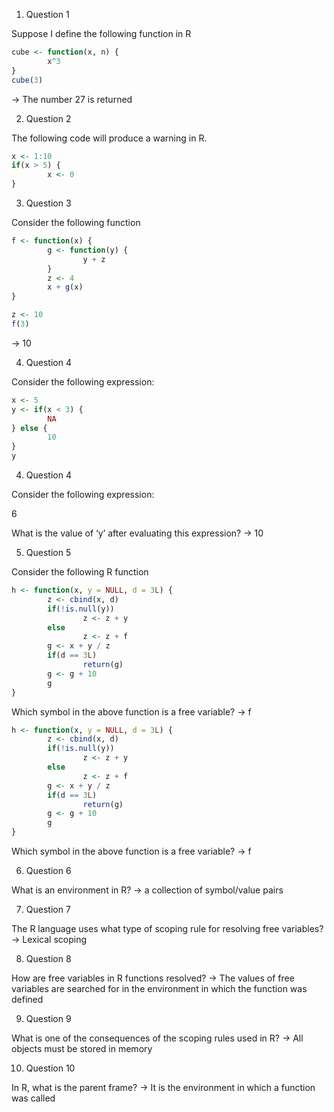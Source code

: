 1.
Question 1

Suppose I define the following function in R

```r
cube <- function(x, n) {
        x^3
}
cube(3)
```

-> The number 27 is returned

2.
Question 2

The following code will produce a warning in R.

```r
x <- 1:10
if(x > 5) {
        x <- 0
}
```

3.
Question 3

Consider the following function

```r
f <- function(x) {
        g <- function(y) {
                y + z
        }
        z <- 4
        x + g(x)
}

z <- 10
f(3)
```
-> 10

4.
Question 4

Consider the following expression:

```r
x <- 5
y <- if(x < 3) {
        NA
} else {
        10
}
y
```
4.
Question 4

Consider the following expression:

6

What is the value of 'y' after evaluating this expression?
-> 10

5.
Question 5

Consider the following R function
```r
h <- function(x, y = NULL, d = 3L) {
        z <- cbind(x, d)
        if(!is.null(y))
                z <- z + y
        else
                z <- z + f
        g <- x + y / z
        if(d == 3L)
                return(g)
        g <- g + 10
        g
}
```
Which symbol in the above function is a free variable?
-> f

```r
h <- function(x, y = NULL, d = 3L) {
        z <- cbind(x, d)
        if(!is.null(y))
                z <- z + y
        else
                z <- z + f
        g <- x + y / z
        if(d == 3L)
                return(g)
        g <- g + 10
        g
}
```
Which symbol in the above function is a free variable?
-> f

6.
Question 6

What is an environment in R?
-> a collection of symbol/value pairs

7.
Question 7

The R language uses what type of scoping rule for resolving free variables?
-> Lexical scoping

8.
Question 8

How are free variables in R functions resolved?
-> The values of free variables are searched for in the environment in which the function was defined

9.
Question 9

What is one of the consequences of the scoping rules used in R?
-> All objects must be stored in memory

10.
Question 10

In R, what is the parent frame?
-> It is the environment in which a function was called